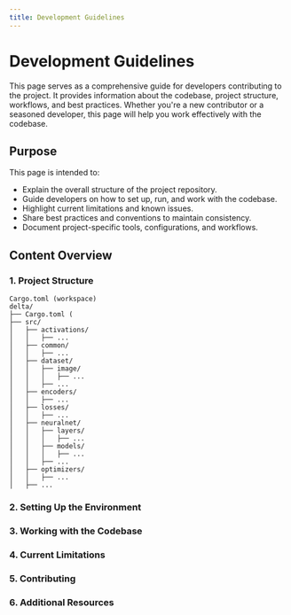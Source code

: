 ```yaml
---
title: Development Guidelines
---
```


# Development Guidelines

This page serves as a comprehensive guide for developers contributing to the
project. It provides information about the codebase, project structure,
workflows, and best practices. Whether you're a new contributor or a seasoned
developer, this page will help you work effectively with the codebase.

## Purpose

This page is intended to:

- Explain the overall structure of the project repository.
- Guide developers on how to set up, run, and work with the codebase.
- Highlight current limitations and known issues.
- Share best practices and conventions to maintain consistency.
- Document project-specific tools, configurations, and workflows.

## Content Overview

### 1. Project Structure

```
Cargo.toml (workspace)
delta/
├── Cargo.toml (
├── src/
│   ├── activations/
│   │   ├── ...
│   ├── common/
│   │   ├── ...
│   ├── dataset/
│   │   ├── image/
│   │   │   ├── ...
│   │   ├── ...
│   ├── encoders/
│   │   ├── ...
│   ├── losses/
│   │   ├── ...
│   ├── neuralnet/
│   │   ├── layers/
│   │   │   ├── ...
│   │   ├── models/
│   │   │   ├── ...
│   │   ├── ...
│   ├── optimizers/
│   │   ├── ...
│   ├── ...
```

### 2. Setting Up the Environment

### 3. Working with the Codebase

### 4. Current Limitations

### 5. Contributing

### 6. Additional Resources
